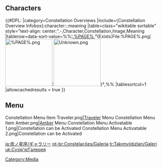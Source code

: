 {{CustomTabs
|tab1 = Overview
|tab2 = List
|tab3 = Gallery
}}

==Characters==
{{#DPL:
|category=Constellation Overviews
|include={Constellation Overview Infobox}:character:::meaning
|table=class="wikitable sortable" style="text-align: center;",-,Character,Constellation,Image,Meaning
|tablerow=data-sort-value=%%¦{{Character|%%|100}},[[%PAGE%]],²{Exists¦File:%PAGE%.png¦[[File:%PAGE%.png|150px|link=%PAGE%]]¦[[File:Unknown.png|150px|link=]]}²,%%
|tablesortcol=1
|allowcachedresults = true
}}

==Menu==
<gallery>
Constellation Menu Item Traveler.png|[[Traveler]] Menu
Constellation Menu Item Amber.png|[[Amber]] Menu
Constellation Menu Activatable 1.png|Constellation can be Activated
Constellation Menu Activatable 2.png|Constellation can be Activated
</gallery>

[[Category:Media]]

[[ja:命ノ星座/ギャラリー]]
[[pt-br:Constelações/Galeria]]
[[tr:Takımyıldızları/Galeri]]
[[uk:Сузір'я/Галерея]]